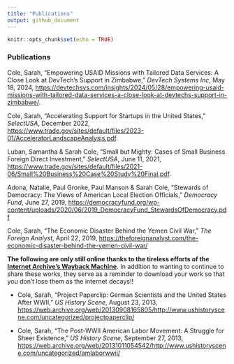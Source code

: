 ```yaml
---
title: "Publications"
output: github_document
---
```


```r
knitr::opts_chunk$set(echo = TRUE)
```

### Publications

Cole, Sarah, "Empowering USAID Missions with Tailored Data Services: A Close Look at DevTech’s Support in Zimbabwe," *DevTech Systems Inc*, May 18, 2024, [https://devtechsys.com/insights/2024/05/28/empowering-usaid-missions-with-tailored-data-services-a-close-look-at-devtechs-support-in-zimbabwe/](https://devtechsys.com/insights/2024/05/28/empowering-usaid-missions-with-tailored-data-services-a-close-look-at-devtechs-support-in-zimbabwe/).

Cole, Sarah, “Accelerating Support for Startups in the United States,” *SelectUSA*, December 2022, [https://www.trade.gov/sites/default/files/2023-01/AcceleratorLandscapeAnalysis.pdf](https://www.trade.gov/sites/default/files/2023-01/AcceleratorLandscapeAnalysis.pdf).

Luban, Samantha & Sarah Cole, “Small but Mighty: Cases of Small Business Foreign Direct Investment,” *SelectUSA*, June 11, 2021, [https://www.trade.gov/sites/default/files/2021-06/Small%20Business%20Case%20Study%20Final.pdf](https://www.trade.gov/sites/default/files/2021-06/Small%20Business%20Case%20Study%20Final.pdf).

Adona, Natalie, Paul Gronke, Paul Manson & Sarah Cole, “Stewards of Democracy: The Views of American Local Election Officials,” *Democracy Fund*, June 27, 2019, [https://democracyfund.org/wp-content/uploads/2020/06/2019_DemocracyFund_StewardsOfDemocracy.pdf](https://democracyfund.org/wp-content/uploads/2020/06/2019_DemocracyFund_StewardsOfDemocracy.pdf)

Cole, Sarah, “The Economic Disaster Behind the Yemen Civil War,” *The Foreign Analyst*, April 22, 2019, [https://theforeignanalyst.com/the-economic-disaster-behind-the-yemen-civil-war/](https://theforeignanalyst.com/the-economic-disaster-behind-the-yemen-civil-war/)

**The following are only still online thanks to the tireless efforts of the [Internet Archive's Wayback Machine](https://web.archive.org/).** In addition to wanting to continue to share these works,  they serve as a reminder to download your work so that you don't lose them as the internet decays!!

* Cole, Sarah, "Project Paperclip: German Scientists and the United States After WWII," *US History Scene*, August 23, 2013, [https://web.archive.org/web/20130908165805/http://www.ushistoryscene.com/uncategorized/projectpaperclip/](https://web.archive.org/web/20130908165805/http://www.ushistoryscene.com/uncategorized/projectpaperclip/) 

* Cole, Sarah, "The Post-WWII American Labor Movement: A Struggle for Sheer Existence," *US History Scene*, September 27, 2013, [https://web.archive.org/web/20131011054542/http://www.ushistoryscene.com/uncategorized/amlaborwwii/](https://web.archive.org/web/20131011054542/http://www.ushistoryscene.com/uncategorized/amlaborwwii/)